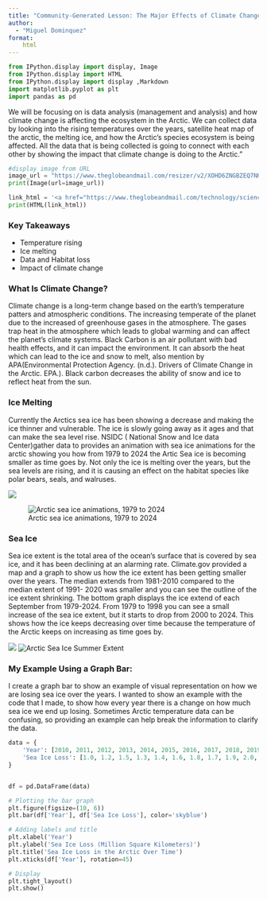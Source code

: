```yaml
---
title: "Community-Generated Lesson: The Major Effects of Climate Change Towards the Arctic Ecosystem"
author: 
  - "Miguel Dominquez"
format: 
    html
---
```



```python
from IPython.display import display, Image
from IPython.display import HTML
from IPython.display import display ,Markdown 
import matplotlib.pyplot as plt
import pandas as pd
```

 We will be  focusing on is data analysis (management and analysis) and how climate change is affecting  the ecosystem in the Arctic. We can collect data by looking into the rising temperatures over the years, satellite heat map of the arctic, the melting ice, and how the Arctic’s species ecosystem is being affected. All the data that is being collected is going to connect with each other by showing the impact  that climate change is doing to the Arctic."
 
```python
 
#display image from URL
image_url = "https://www.theglobeandmail.com/resizer/v2/XOHD6ZNGBZEQ7NKJY2D32TULAE?auth=23fab6336f88534f8370296fb915d7f81eef7e904a3c8bc968e98274374e95eb&width=1200&quality=80"
print(Image(url=image_url))

link_html = '<a href="https://www.theglobeandmail.com/technology/science/shrinking-polar-bears-a-barometer-for-the-climate-sensitive-north/article20904215/" target=_blank">How the effects of climate change in Arctic Canada are shrinking polar bears</a>'
print(HTML(link_html))
```

### Key Takeaways

- Temperature rising 
- Ice melting 
- Data and Habitat loss 
- Impact of climate change 

###  What Is Climate Change? 

Climate change is a long-term change based on the earth’s temperature patters and atmospheric conditions. The increasing temperate of the planet due to the increased of greenhouse gases in the atmosphere. The gases trap heat in the atmosphere which leads to global warming and can affect the planet’s climate systems. Black Carbon is an air pollutant with bad health effects, and it can impact the environment. It can absorb the heat which can lead to the ice and snow to melt, also mention by APA(Environmental Protection Agency. (n.d.). Drivers of Climate Change in the Arctic. EPA.). Black carbon decreases the ability of snow and ice to reflect heat from the sun.

###  Ice Melting 

Currently the Arctics sea ice has been showing a decrease and making the ice thinner and vulnerable. The ice is slowly going away as it ages and that can make the sea level rise. NSIDC ( National Snow and Ice data Center)gather data to provides an animation with sea ice animations for the arctic showing you how from 1979 to 2024 the Artic Sea ice is becoming smaller as time goes by. Not only the ice is melting over the years, but the sea levels are rising, and it is causing an effect on the habitat species like polar bears, seals, and walruses.

![](https://nsidc.org/sites/default/files/images/Data/extn-09-1979-2024-arctic.gif)

![Arctic sea ice animations, 1979 to 2024](https://nsidc.org/sites/default/files/images/Data/extn-09-1979-2024-arctic.gif) 

###  Sea Ice 

Sea ice extent is the total area of the ocean’s surface that is covered by sea ice, and it has been declining at an alarming rate. Climate.gov provided a map and a graph to show us how the ice extent has been getting smaller over the years. The median extends from 1981-2010 compared to the median extent of 1991- 2020 was smaller and you can see the outline of the ice extent shrinking. The bottom graph displays the ice extend of each September from 1979-2024. From 1979  to 1998 you can see a small increase of the sea ice extent, but it starts to drop from 2000 to 2024. This shows how the ice keeps decreasing over time because the temperature of the Arctic keeps on increasing as time goes by.
 

![](https://www.climate.gov/sites/default/files/2024-12/arctic-report-card-2024--sea-ice--2400px.jpg)
![Arctic Sea Ice Summer Extent](https://www.climate.gov/news-features/understanding-climate/2024-arctic-report-card-documents-rapid-dramatic-change)


###  My Example Using a Graph Bar: 

I create a graph bar to show an example of visual representation on how we are losing sea ice over the years. I wanted to show an example with the code that I made, to show how every year there is a change on how much sea ice we end up losing. Sometimes Arctic temperature data can be confusing, so providing an example can help break the information to clarify the data.


```python

data = {
    'Year': [2010, 2011, 2012, 2013, 2014, 2015, 2016, 2017, 2018, 2019, 2020],
    'Sea Ice Loss': [1.0, 1.2, 1.5, 1.3, 1.4, 1.6, 1.8, 1.7, 1.9, 2.0, 2.1]  # Example loss values
}


df = pd.DataFrame(data)

# Plotting the bar graph
plt.figure(figsize=(10, 6))
plt.bar(df['Year'], df['Sea Ice Loss'], color='skyblue')

# Adding labels and title
plt.xlabel('Year')
plt.ylabel('Sea Ice Loss (Million Square Kilometers)')
plt.title('Sea Ice Loss in the Arctic Over Time')
plt.xticks(df['Year'], rotation=45)

# Display 
plt.tight_layout()
plt.show()
```